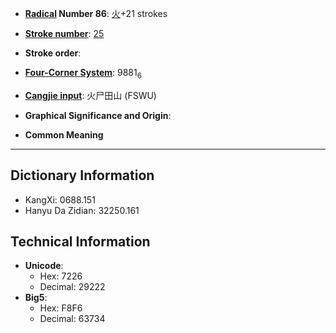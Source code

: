 * '''[[Wiktionary:Chinese radical index| Radical]] Number 86''': [[Wiktionary:Chinese radical index 火|火]]+21 strokes

* '''[[Wiktionary:Chinese total strokes index|Stroke number]]''': [[Wiktionary:Chinese total strokes index 25|25]]

* '''Stroke order''': 

* '''[[Wiktionary:Chinese four corner index|Four-Corner System]]''': 9881<sub>6</sub>

* '''[[Wiktionary:Chinese Cangjie index|Cangjie input]]''': 火尸田山 (FSWU)

* '''Graphical Significance and Origin''': 

* '''Common Meaning'''

----

== Dictionary Information ==

* KangXi: 0688.151
* Hanyu Da Zidian: 32250.161

== Technical Information ==

* '''Unicode''':
** Hex: 7226
** Decimal: 29222
* '''Big5''':
** Hex: F8F6
** Decimal: 63734